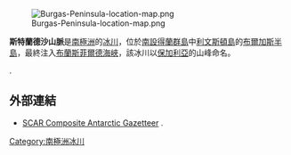 {{no footnotes|time=2013-10-27T08:55:32+00:00}}
[[Image:Burgas-Peninsula-location-map.png|thumb]]

'''斯特蘭德沙山脈'''是[[南極洲|南極洲]]的[[冰川|冰川]]，位於[[南設得蘭群島|南設得蘭群島]]中[[利文斯頓島|利文斯頓島]]的[[布爾加斯半島|布爾加斯半島]]，最終注入[[布蘭斯菲爾德海峽|布蘭斯菲爾德海峽]]，該冰川以[[保加利亞|保加利亞]]的山峰命名。

{{coord|62|38|20|S|59|54|00|W|type:glacier|display=title}}.

==外部連結==
* [http://data.aad.gov.au/aadc/gaz/scar/ SCAR Composite Antarctic Gazetteer] {{WebCite|url=https://www.webcitation.org/5ug2CfC7m?url=http://data.aad.gov.au/aadc/gaz/scar/ |date=20101202140255 |dateformat=iso }}.

{{Antarctica-geo-stub}}
[[Category:南極洲冰川|Category:南極洲冰川]]